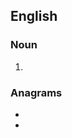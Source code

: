 ==English==

===Noun===
{{head|en|noun plural form}}

# {{plural of|armful|lang=en}}

===Anagrams===
* {{l|en|armsful}}
* {{l|en|fulmars}}